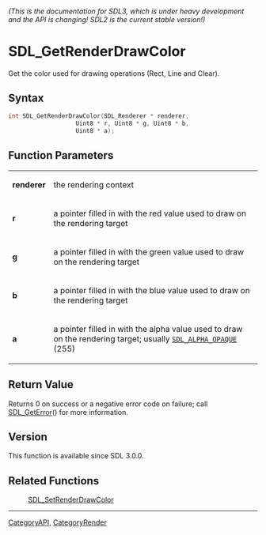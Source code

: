 ====== (This is the documentation for SDL3, which is under heavy development and the API is changing! SDL2 is the current stable version!) ======
= SDL_GetRenderDrawColor =

Get the color used for drawing operations (Rect, Line and Clear).

== Syntax ==

<syntaxhighlight lang='c'>
int SDL_GetRenderDrawColor(SDL_Renderer * renderer,
                   Uint8 * r, Uint8 * g, Uint8 * b,
                   Uint8 * a);
</syntaxhighlight>

== Function Parameters ==

{|
|'''renderer'''
|the rendering context
|-
|'''r'''
|a pointer filled in with the red value used to draw on the rendering target
|-
|'''g'''
|a pointer filled in with the green value used to draw on the rendering target
|-
|'''b'''
|a pointer filled in with the blue value used to draw on the rendering target
|-
|'''a'''
|a pointer filled in with the alpha value used to draw on the rendering target; usually <code>[[SDL_ALPHA_OPAQUE]]</code> (255)
|}

== Return Value ==

Returns 0 on success or a negative error code on failure; call
[[SDL_GetError]]() for more information.

== Version ==

This function is available since SDL 3.0.0.

== Related Functions ==

:[[SDL_SetRenderDrawColor]]

----
[[CategoryAPI]], [[CategoryRender]]


